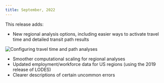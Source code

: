 ```yaml
---
title: September, 2022
---
```



This release adds:
- New regional analysis options, including easier ways to activate travel time and detailed transit path results

<Image
  src='/img/freeform-config.png'
  alt='Configuring travel time and path analyses'
/>

- Smoother computational scaling for regional analyses
- Updated employment/workforce data for US regions (using the 2019 release of LODES)
- Clearer descriptions of certain uncommon errors
